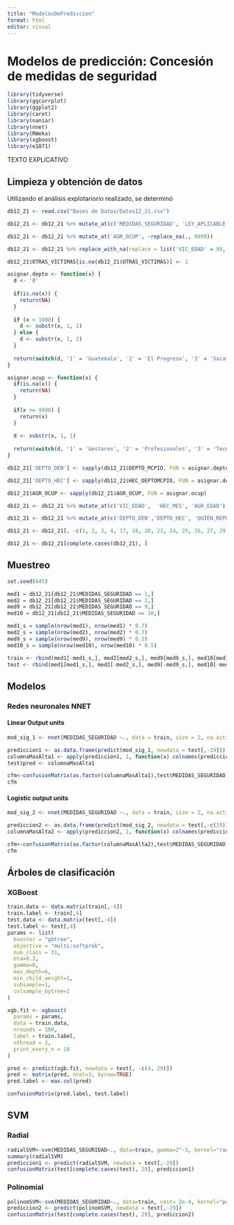 ```yaml
---
title: "ModelosDePrediccion"
format: html
editor: visual
---
```


# Modelos de predicción: Concesión de medidas de seguridad

```r
library(tidyverse)
library(ggcorrplot)
library(ggplot2)
library(caret)
library(naniar)
library(nnet)
library(RWeka)
library(xgboost)
library(e1071)
```

TEXTO EXPLICATIVO

## Limpieza y obtención de datos

Utilizando el análisis explotariorio realizado, se determinó

```r
db12_21 <- read.csv("Bases de Datos/Datos12_21.csv")

db12_21 <- db12_21 %>% mutate_at(c('MEDIDAS_SEGURIDAD', 'LEY_APLICABLE'), ~replace_na(., 10))

db12_21 <- db12_21 %>% mutate_at('AGR_OCUP', ~replace_na(., 9999))

db12_21 <- db12_21 %>% replace_with_na(replace = list('VIC_EDAD' = 99, 'HEC_MES' = 99, 'AGR_EDAD' = 99, 'HEC_DEPTOMCPIO' = 9999, 'OTRAS_VICTIMAS' = 99))

db12_21$OTRAS_VICTIMAS[is.na(db12_21$OTRAS_VICTIMAS)] <- 1

asignar.depto <- function(x) {
  d <- '0'
  
  if(is.na(x)) {
    return(NA)
  }
  
  if (x < 1000) {
    d <- substr(x, 1, 1)
  } else {
    d <- substr(x, 1, 2)
  }
  
  return(switch(d, '1' = 'Guatemala', '2' = 'El Progreso', '3' = 'Sacatepequez', '4' = 'Chimaltenango', '5' = 'Escuintla', '6' = 'Santa Rosa', '7' = 'Solola', '8' = 'Totonicapan', '9' = 'Quetzaltenango', '10' = 'Suchitepequz', '11' = 'Retalhuleu', '12' = 'San Marcos', '13' = 'Huehuetenango', '14' = 'Quiche', '15' = 'Baja Verapaz', '16' = 'Alta Verapaz', '17' = 'Peten', '18' = 'Izabal', '19' = 'Zacapa', '20' = 'Chiquimula', '21' = 'Jalapa', '22' = 'Jutiapa'))
}

asignar.ocup <- function(x) {
  if(is.na(x)) {
    return(NA)
  }
  
  if(x >= 9998) {
    return(x)
  }
  
  d <- substr(x, 1, 1)
  
  return(switch(d, '1' = 'Gestores', '2' = 'Profesionales', '3' = 'Tecnicos y profesionales asociados', '4' = 'Empleados de apoyo administrativo', '5' = 'Trabajadores de servicios y ventas', '6' = 'Trabajadores cualificados de la agricultura, la silvicultura y la pesca', '7' = 'Artesanos y trabajadores de oficios conexos', '8' = 'Operadores de instalaciones y máquinas, y montadores', '9' = 'Ocupaciones elementales', '´' = 'Ocupaciones de las Fuerzas Armadas'))
}

db12_21['DEPTO_DEN'] <- sapply(db12_21$DEPTO_MCPIO, FUN = asignar.depto)

db12_21['DEPTO_HEC'] <- sapply(db12_21$HEC_DEPTOMCPIO, FUN = asignar.depto)

db12_21$AGR_OCUP <- sapply(db12_21$AGR_OCUP, FUN = asignar.ocup)

db12_21 <- db12_21 %>% mutate_at(c('VIC_EDAD',  'HEC_MES', 'AGR_EDAD'), as.numeric)

db12_21 <- db12_21 %>% mutate_at(c('DEPTO_DEN','DEPTO_HEC', 'QUIEN_REPORTA', 'VIC_SEXO', 'VIC_ALFAB', 'VIC_ESCOLARIDAD', 'VIC_EST_CIV', 'VIC_GRUPET', 'VIC_NACIONAL', 'VIC_TRABAJA', 'VIC_OCUP', 'VIC_DISC', 'VIC_REL_AGR', 'HEC_AREA', 'HEC_TIPAGRE', 'HEC_RECUR_DENUN', 'AGR_SEXO', 'AGR_ALFAB', 'AGR_ESCOLARIDAD', 'AGR_EST_CIV', 'AGR_NACIONAL', 'AGR_TRABAJA', 'AGR_OCUP', 'INST_DENUN_HECHO', 'MEDIDAS_SEGURIDAD', 'LEY_APLICABLE', 'TOTAL_HIJOS', 'NUM_HIJ_HOM', 'NUM_HIJ_MUJ'), as.factor)

db12_21 <- db12_21[, -c(1, 2, 3, 4, 17, 18, 20, 23, 24, 25, 26, 27, 29, 30, 34, 43)]

db12_21 <- db12_21[complete.cases(db12_21), ]
```

## Muestreo

```r
set.seed(645)

med1 = db12_21[db12_21$MEDIDAS_SEGURIDAD == 1,]
med2 = db12_21[db12_21$MEDIDAS_SEGURIDAD == 2,]
med9 = db12_21[db12_21$MEDIDAS_SEGURIDAD == 9,]
med10 = db12_21[db12_21$MEDIDAS_SEGURIDAD == 10,]

med1_s = sample(nrow(med1), nrow(med1) * 0.7)
med2_s = sample(nrow(med2), nrow(med2) * 0.7)
med9_s = sample(nrow(med9), nrow(med9) * 0.5)
med10_s = sample(nrow(med10), nrow(med10) * 0.5)

train <- rbind(med1[-med1_s,], med2[med2_s,], med9[med9_s,], med10[med10_s,])
test <- rbind(med1[med1_s,], med2[-med2_s,], med9[-med9_s,], med10[-med10_s,])
```

## Modelos

### Redes neuronales NNET

#### Linear Output units

```r
mod_sig_1 <- nnet(MEDIDAS_SEGURIDAD ~., data = train, size = 2, na.action = na.omit, rang = 0.1, decay = 5e-3, maxit = 200)

prediccion1 <- as.data.frame(predict(mod_sig_1, newdata = test[,-29]))
columnaMasAlta1 <- apply(prediccion1, 1, function(x) colnames(prediccion1)[which.max(x)])
test$pred <- columnaMasAlta1

cfm<-confusionMatrix(as.factor(columnaMasAlta1),test$MEDIDAS_SEGURIDAD)
cfm
```

#### Logistic output units

```r
mod_sig_2 <- nnet(MEDIDAS_SEGURIDAD ~., data = train, size = 2, na.action = na.omit, rang = 0.1, decay = 5e-4, maxit = 200, lineout = T)

prediccion2 <- as.data.frame(predict(mod_sig_2, newdata = test[,-c(29)]))
columnaMasAlta2 <- apply(prediccion2, 1, function(x) colnames(prediccion2)[which.max(x)])

cfm<-confusionMatrix(as.factor(columnaMasAlta2),test$MEDIDAS_SEGURIDAD)
cfm
```

## Árboles de clasificación

### XGBoost

```r
train.data <- data.matrix(train[,-4])
train.label <- train[,4]
test.data <- data.matrix(test[,-4])
test.label <- test[,4]
params <- list(
  booster = "gbtree",
  objective = "multi:softprob",
  num_class = 31, 
  eta=0.3,
  gamma=0,
  max_depth=6,
  min_child_weight=1,
  subsample=1,
  colsample_bytree=1
)

```

```r
xgb.fit <- xgboost(
  params = params, 
  data = train.data, 
  nrounds = 100, 
  label = train.label, 
  nthread = 2, 
  print_every_n = 10
)

```

```r
pred <- predict(xgb.fit, newdata = test[, -c(4, 29)])
pred <- matrix(pred, ncol=3, byrow=TRUE)
pred.label <- max.col(pred) 
```

```r
confusionMatrix(pred.label, test.label) 
```

## SVM

### Radial

```r

radialSVM<-svm(MEDIDAS_SEGURIDAD~., data=train, gamma=2^-5, kernel="radial")
summary(radialSVM)
prediccion1 <- predict(radialSVM, newdata = test[,-29])
confusionMatrix(test[complete.cases(test), 29], prediccion1)

```

### Polinomial

```r
polinomSVM<-svm(MEDIDAS_SEGURIDAD~., data=train, cost= 2e-4, kernel="polynomial", degree = 2, coef = 1)
prediccion2 <- predict(polinomSVM, newdata = test[,-29])
confusionMatrix(test[complete.cases(test), 29], prediccion2)

```
